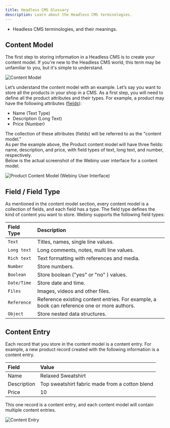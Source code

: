 ```yaml
---
title: Headless CMS Glossary
description: Learn about the Headless CMS terminologies.
---
```



<Alert type="success" title="WHAT YOU'LL LEARN">

- Headless CMS terminologies, and their meanings.

</Alert>

## Content Model
The first step to storing information in a Headless CMS is to create your content model.
If you're new to the Headless CMS world, this term may be unfamiliar to you, but it's simple to understand.

![Content Model](./assets/glossary/content-model.svg)

Let’s understand the content model with an example.
Let’s say you want to store all the products in your shop in a CMS. As a first step, you will need to define all the
product attributes and their types. For example, a product may have the following attributes ([fields](#field-field-type)):

- Name (Text Type)
- Description (Long Text)
- Price (Number)

The collection of these attributes (fields) will be referred to as the "content model."  
As per the example above, the Product content model will have three fields: name, description,
and price, with field types of text, long text, and number, respectively.  
Below is the actual screenshot of the Webiny user interface for a content model.

![Product Content Model (Webiny User Interface)](./assets/glossary/product-content-model.png)

## Field / Field Type
As mentioned in the content model section, every content model is a collection of fields, and each field has a type.
The field type defines the kind of content you want to store. Webiny supports the following field types:

| Field Type  | Description                                                                                |
| :-----------| :------------------------------------------------------------------------------------------|
| `Text`      | Titles, names, single line values.                                                         |
| `Long text` | Long comments, notes, multi line values.                                                   |
| `Rich text` | Text formatting with references and media.                                                 |
| `Number`    | Store numbers.                                                                             |
| `Boolean`   | Store boolean ("yes" or "no" ) values.                                                     |
| `Date/Time` | Store date and time.                                                                       |
| `Files`     | Images, videos and other files.                                                            |
| `Reference` | Reference existing content entries. For example, a book can reference one or more authors. |
| `Object`    | Store nested data structures.                                                              |


## Content Entry
Each record that you store in the content model is a content entry. For example, a new product record
created with the following information is a content entry.

| Field       | Value                                          |
| :-------    | :----------------------------------------------|
| Name        | Relaxed Sweatshirt                             |
| Description | Top sweatshirt fabric made from a cotton blend |
| Price       | 10                                             |

This one record is a content entry, and each content model will contain multiple content entries.

![Content Entry](./assets/glossary/product-content-entries.png)

